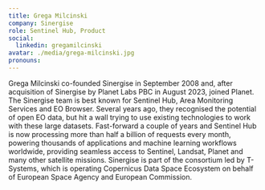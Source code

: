 ```yaml
---
title: Grega Milcinski
company: Sinergise
role: Sentinel Hub, Product
social:
  linkedin: gregamilcinski
avatar: ./media/grega-milcinski.jpg
pronouns: 
---
```

Grega Milcinski co-founded Sinergise in September 2008 and, after acquisition of Sinergise by Planet Labs PBC in August 2023, joined Planet.  The Sinergise team is best known for Sentinel Hub, Area Monitoring Services and EO Browser. Several years ago, they recognised the potential of open EO data, but hit a wall trying to use existing technologies to work with these large datasets. Fast-forward a couple of years and Sentinel Hub is now processing more than half a billion of requests every month, powering thousands of applications and machine learning workflows worldwide, providing seamless access to Sentinel, Landsat, Planet and many other satellite missions. Sinergise is part of the consortium led by T-Systems, which is operating Copernicus Data Space Ecosystem on behalf of European Space Agency and European Commission. 